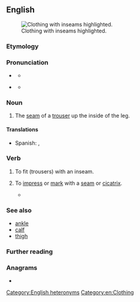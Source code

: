 ==English==
[[File:RV Schritt.png|thumb|Clothing with inseams highlighted.]]

===Etymology===
{{prefix|en|in|seam}}

===Pronunciation===
* {{q|noun}} {{IPA|en|/ˈɪnsiːm/}}
** {{audio|en|LL-Q1860 (eng)-Vealhurl-inseam1.wav|Audio (UK)}}
* {{q|verb}} {{IPA|en|/ɪnˈsiːm/}}
** {{audio|en|LL-Q1860 (eng)-Vealhurl-inseam2.wav|Audio (UK)}}

===Noun===
{{en-noun}}

# The [[seam]] of a [[trouser]] up the inside of the leg.

====Translations====
{{trans-top|The seam of a trouser}}
* Spanish: {{t+|es|entrepierna|f}}, {{t|es|entrecostura|f}}
{{trans-mid}}
{{trans-bottom}}

===Verb===
{{en-verb}}

# {{lb|en|transitive}} To fit (trousers) with an inseam.
# {{lb|en|transitive}} To [[impress]] or [[mark]] with a [[seam]] or [[cicatrix]].
#* {{RQ:Pope Odyssey|book=XIX|passage=Deep o'er his knee '''inseam'd''', remain'd the scar}}

===See also===
* [[ankle]]
* [[calf]]
* [[thigh]]

===Further reading===
{{wikipedia}}

===Anagrams===
* {{anagrams|en|a=aeimns|Amiens|Eisman|Emsian|Iseman|Sinema|amines|animes|animés|manies|mesian}}

[[Category:English heteronyms]]
[[Category:en:Clothing]]